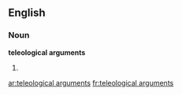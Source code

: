 ==English==

===Noun===
'''teleological arguments'''

# {{plural of|teleological argument}}

[[ar:teleological arguments]]
[[fr:teleological arguments]]